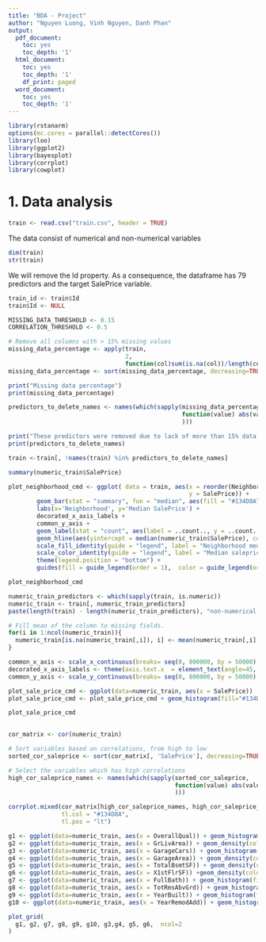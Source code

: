 ```yaml
---
title: "BDA - Project"
author: "Nguyen Luong, Vinh Nguyen, Danh Phan"
output:
  pdf_document:
    toc: yes
    toc_depth: '1'
  html_document:
    toc: yes
    toc_depth: '1'
    df_print: paged
  word_document:
    toc: yes
    toc_depth: '1'
---
```


```r
library(rstanarm)
options(mc.cores = parallel::detectCores())
library(loo)
library(ggplot2)
library(bayesplot)
library(corrplot)
library(cowplot)
```

# 1. Data analysis

```r
train <- read.csv("train.csv", header = TRUE)
```

The data consist of numerical and non-numerical variables
```r
dim(train)
str(train)
```

We will remove the Id property. As a consequence, the dataframe has 79 predictors and the target SalePrice variable.
```r
train_id <- train$Id
train$Id <- NULL
```

```r
MISSING_DATA_THRESHOLD <- 0.15
CORRELATION_THRESHOLD <- 0.5

# Remove all columns with > 15% missing values 
missing_data_percentage <- apply(train, 
                                 2, 
                                 function(col)sum(is.na(col))/length(col) )
missing_data_percentage <- sort(missing_data_percentage, decreasing=TRUE)

print("Missing data percentage")
print(missing_data_percentage)

predictors_to_delete_names <- names(which(sapply(missing_data_percentage, 
                                                 function(value) abs(value) > MISSING_DATA_THRESHOLD 
                                                 )))

print("These predictors were removed due to lack of more than 15% data.")
print(predictors_to_delete_names)

train <-train[, !names(train) %in% predictors_to_delete_names]
```


```r
summary(numeric_train$SalePrice)
```

```r
plot_neighborhood_cmd <- ggplot( data = train, aes(x = reorder(Neighborhood, SalePrice, FUN = median), 
                                                   y = SalePrice)) +
        geom_bar(stat = "summary", fun = "median", aes(fill = "#134D8A")) +
        labs(x='Neighborhood', y='Median SalePrice') +
        decorated_x_axis_labels +
        common_y_axis +
        geom_label(stat = "count", aes(label = ..count.., y = ..count..), size = 3) +
        geom_hline(aes(yintercept = median(numeric_train$SalePrice), color = "#6D011E") ) +
        scale_fill_identity(guide = "legend", label = "Neighborhood median saleprice", name = NULL) +
        scale_color_identity(guide = "legend", label = "Median saleprice", name = NULL) + 
        theme(legend.position = "bottom") +
        guides(fill = guide_legend(order = 1),  color = guide_legend(order = 2))  

plot_neighborhood_cmd
```

```r
numeric_train_predictors <- which(sapply(train, is.numeric)) 
numeric_train <- train[, numeric_train_predictors]
paste(length(train) - length(numeric_train_predictors), "non-numerical predictors were removed.", length(numeric_train_predictors), "numerical predictors are retained.")
```

```r
# Fill mean of the column to missing fields.
for(i in 1:ncol(numeric_train)){
  numeric_train[is.na(numeric_train[,i]), i] <- mean(numeric_train[,i], na.rm = TRUE)
}
```


```r
common_x_axis <- scale_x_continuous(breaks= seq(0, 800000, by = 50000), labels = scales::comma)
decorated_x_axis_labels <- theme(axis.text.x  = element_text(angle=45, hjust = 1))
common_y_axis <- scale_y_continuous(breaks= seq(0, 800000, by = 50000), labels = scales::comma)

plot_sale_price_cmd <- ggplot(data=numeric_train, aes(x = SalePrice))
plot_sale_price_cmd <- plot_sale_price_cmd + geom_histogram(fill="#134D8A", binwidth = 10000) + common_x_axis + decorated_x_axis_labels

plot_sale_price_cmd
        
```



```r
cor_matrix <- cor(numeric_train)

# Sort variables based on correlations, from high to low
sorted_cor_saleprice <- sort(cor_matrix[, 'SalePrice'], decreasing=TRUE)

# Select the variables which has high correlations
high_cor_saleprice_names <- names(which(sapply(sorted_cor_saleprice, 
                                               function(value) abs(value) > CORRELATION_THRESHOLD 
                                               )))

corrplot.mixed(cor_matrix[high_cor_saleprice_names, high_cor_saleprice_names],
               tl.col = "#134D8A",
               tl.pos = "lt")
```
```r


g1 <- ggplot(data=numeric_train, aes(x = OverallQual)) + geom_histogram(fill="#134D8A", binwidth = 1)
g2 <- ggplot(data=numeric_train, aes(x = GrLivArea)) + geom_density(color="#134D8A")
g3 <- ggplot(data=numeric_train, aes(x = GarageCars)) + geom_histogram(fill="#134D8A", binwidth = 1)
g4 <- ggplot(data=numeric_train, aes(x = GarageArea)) + geom_density(color="#134D8A")
g5 <- ggplot(data=numeric_train, aes(x = TotalBsmtSF)) + geom_density(color="#134D8A")
g6 <- ggplot(data=numeric_train, aes(x = X1stFlrSF)) +geom_density(color="#134D8A")
g7 <- ggplot(data=numeric_train, aes(x = FullBath)) + geom_histogram(fill="#134D8A", binwidth = 1)
g8 <- ggplot(data=numeric_train, aes(x = TotRmsAbvGrd)) + geom_histogram(fill="#134D8A", binwidth = 1)
g9 <- ggplot(data=numeric_train, aes(x = YearBuilt)) + geom_histogram(fill="#134D8A", binwidth = 5)
g10 <- ggplot(data=numeric_train, aes(x = YearRemodAdd)) + geom_histogram(fill="#134D8A", binwidth = 1)

plot_grid(
  g1, g2, g7, g8, g9, g10, g3,g4, g5, g6,  ncol=2
)

```
